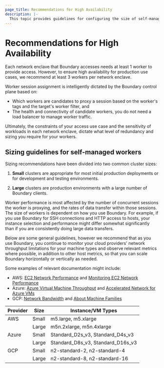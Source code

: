 ```yaml
---
page_title: Recommendations for High Availability
description: |-
  This topic provides guidelines for configuring the size of self-managed workers
---
```


# Recommendations for High Availability

Each network enclave that Boundary accesses needs at least 1 worker to provide access.
However, to ensure high availability for production use cases, we recommend at least 3 workers per network enclave.

Worker session assignment is intelligently dictated by the Boundary control plane based on:

- Which workers are candidates to proxy a session based on the worker's tags and the target's worker filter, and
- The health and connectivity of candidate workers, you do not need a load balancer to manage worker traffic.

Ultimately, the constraints of your access use case and the sensitivity of workloads in each network enclave, dictate what level of redundancy and sizing you require for your workers.

## Sizing guidelines for self-managed workers

Sizing recommendations have been divided into two common cluster sizes:

1. **Small** clusters are appropriate for most initial production deployments or for development and testing environments.

1. **Large** clusters are production environments with a large number of Boundary clients.

Worker performance is most affected by the number of concurrent sessions the worker is proxying, and the rates of data transfer within those sessions.
The size of workers is dependent on how you use Boundary.
For example, if you use Boundary for SSH connections and HTTP access to hosts, your instance selection and performance might differ somewhat significantly than if you are consistently doing large data transfers.

Below are some general guidelines, however we recommend that as you use Boundary, you continue to monitor your cloud providers' network throughput limitations for your machine types and observe relevant metrics where possible, in addition to other host metrics, so that you can scale Boundary horizontally or vertically as needed.

Some examples of relevant documentation might include:
- AWS: [EC2 Network Performance](https://docs.aws.amazon.com/AWSEC2/latest/UserGuide/general-purpose-instances.html#general-purpose-network-performance)
 and [Monitoring EC2 Network Performance](https://docs.aws.amazon.com/AWSEC2/latest/UserGuide/monitoring-network-performance-ena.html)
- Azure: [Azure Virtual Machine Throughput](https://docs.microsoft.com/en-us/azure/virtual-network/virtual-machine-network-throughput)
 and [Accelerated Network for Azure VMs](https://docs.microsoft.com/en-us/azure/virtual-network/create-vm-accelerated-networking-cli)
- GCP: [Network Bandwidth](https://cloud.google.com/compute/docs/network-bandwidth) and [About Machine Families](https://cloud.google.com/compute/docs/machine-types)

| **Provider**               |        **Size**        |   **Instance/VM Types**           |
|----------------------------|------------------------|-----------------------------------|
| AWS                        |          Small         | m5.large, m5.xlarge               |
|                            |          Large         | m5n.2xlarge, m5n.4xlarge          |
| Azure                      |          Small         | Standard_D2s_v3, Standard_D4s_v3  |
|                            |          Large         | Standard_D8s_v3, Standard_D16s_v3 |
| GCP                        |          Small         | n2-standard-2, n2-standard-4      |
|                            |          Large         | n2-standard-8, n2-standard-16     |